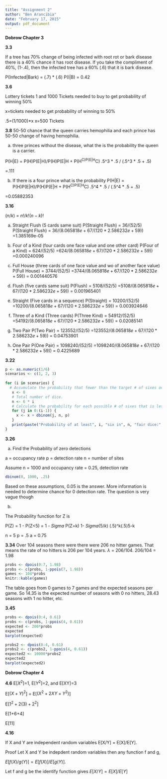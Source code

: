 ```yaml
---
title: "Assignment 2"
author: "Ben Arancibia"
date: "February 17, 2015"
output: pdf_document
---
```


__**Dobrow Chapter 3**__

**3.3**

If a tree has 70% change of being infected with root rot or bark disease there is a 40% chance it has root disease. If you take the compliment of 40%, (1-.4), then the infected tree has a 60% (.6) that it is bark disease. 

P(Infected|Bark) = (.7) * (.6)
P(I|B) = 0.42

**3.6**

Lottery tickets 1 and 1000
Tickets needed to buy to get probability of winning 50%

x=tickets needed to get probability of winning to 50%

.5=(1/1000)*x
x=500 Tickets

**3.8**
50-50 chance that the queen carries hemophilia and each prince has 50-50 change of having hemophilia.

a) three princes without the disease, what the is the probability the queen is a carrier.

P(H|E) = P(H)P(E|H)/P(H)P(E|H + P(H^C)P(E|H^C)
.5^3 * .5 / (.5^3 * .5 + .5)

=.111

b) If there is a four prince what is the probability
P(H|E) = P(H)P(E|H)/P(H)P(E|H + P(H^C)P(E|H^C)
.5^4 * .5 / (.5^4 * .5 + .5)

=0.05882353

**3.16**

$(n/k)$ = $n!/k!(n-k)!$

a) Straight Flush (5 cards same suit)
P(Straight Flush) = 36/(52/5)
P(Straight Flush) = $36/(8.065818e+67/(120*2.586232e+59))$
=1.385169e-05

b) Four of a Kind (four cards one face value and one other card)
P(Four of a Kind) = 624/(52/5)
=$624/(8.065818e+67/(120*2.586232e+59))$
=0.000240096

c) Full House (three cards of one face value and wo of another face value)
P(Full House) = 3744/(52/5)
=$3744/(8.065818e+67/(120*2.586232e+59))$
= 0.001440576

d) Flush (five cards same suit)
P(Flush) = 5108/(52/5)
=$5108/(8.065818e+67/(120*2.586232e+59))$
= 0.001965401

e) Straight (Five cards in a sequence)
P(Straight) = 10200/(52/5)
=$10200/(8.065818e+67/(120*2.586232e+59))$
= 0.003924646

f) Three of a Kind (Three cards)
P(Three Kind) = 54912/(52/5)
=$54192/(8.065818e+67/(120*2.586232e+59))$
= 0.02085141

g) Two Pair
P(Two Pair) = 123552/(52/5)
=$123552/(8.065818e+67/(120*2.586232e+59))$
= 0.04753901

h) One Pair
P(One Pair) = 1098240/(52/5)
=$1098240/(8.065818e+67/(120*2.586232e+59))$
= 0.4225689

**3.22**
```r
p <- as.numeric(1/6)
scenarios <- c(1, 2, 3)
 
for (i in scenarios) {
  # Accumulate the probability that fewer than the target # of sixes occurs.
   x <- 0
   # Total number of dice.
   n <- 6 * i
   # Calculate the probability for each possible # of sixes that is less than the goal.
   for (j in 0:(i-1)) {
     x <- x + dbinom(j, n, p)
   }
   print(paste("Probability of at least", i, "six in", n, "fair dice:", 1 - x))
}
```


**3.26**

a) Find the Probability of zero detections

a = occupancy rate
p = detection rate
n = number of sites

Assume n = 1000 and occupancy rate = 0.25, detection rate

```r
dbinom(0, 1000, .25)

```

Based on these assumptions, 0.05 is the answer. More information is needed to determine chance for 0 detection rate. The question is very vague though

b)

The Probability function for Z is 

P(Z) = 1 - P(Z<5) = 1 - $Sigma$ P(Z=k)
1- $Sigma$$(5 / k)$ (.5)^k(.5)5-k


n = 5
p = .5
a = 0.75

**3.34**
Over 104 seasons there were there were 206 no hitter games. That means the rate of no hitters is 206 per 104 years. $\lambda$ = 206/104. 206/104 = 1.98

```r
probs <- dpois(0:7, 1.98)
probs <- c(probs, 1-ppois(7, 1.98))
games <- 104*probs
knitr::kable(games)
```

The table goes from 0 games to 7 games and the expected seasons per game. So 14.35 is the expected number of seasons with 0 no hitters, 28.43 seasons with 1 no hitter, etc.


**3.45**
```r

probs <- dpois(0:4, 0.61)
probs <- c(probs, 1-ppois(4, 0.61))
expected <- 200*probs
expected
barplot(expected)

probs2 <- dpois(0:4, 0.61)
probs2 <- c(probs2, 1-ppois(4, 0.61))
expected2 <- 10000*probs2
expected2
barplot(expected2)

```


__**Dobrow Chapter 4**__

**4.6**
E[$X^2$]=1, E[$Y^2$]=2, and E[XY]=3

E[$(X+Y)^2$] = E[$(X^2 + 2XY + Y^2)$]

E[$1^2 + 2(3) + 2^2$]

E[1+6+4]

E[11]

**4.16**

If X and Y are independent random variables E[X/Y] = E[X]/E[Y]. 

Proof
Let X and Y be indepdent random variables then any function f and g, 

$E[f(X)/g(Y)] = E[f(X)]/E[g(Y)]$.

Let f and g be the identify function gives
$E[X/Y] = E[X]/E[Y]$

